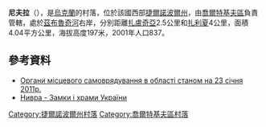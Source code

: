 {{coord|48|43|4|N|26|13|7|E|scale:30000|display=title}}

'''尼夫拉'''（{{lang-uk|Нивра}}），是[[烏克蘭|烏克蘭]]的村落，位於該國西部[[捷爾諾波爾州|捷爾諾波爾州]]，由[[喬爾特基夫區|喬爾特基夫區]]負責管轄，處於[[茲布魯奇河|茲布魯奇河]]右岸，分別距離[[扎盧奇亞_(喬爾特基夫區)|扎盧奇亞]]2.5公里和[[扎利夏_(喬爾特基夫區)|扎利夏]]4公里，面積4.04平方公里，海拔高度197米，2001年人口837。

==參考資料==
*[https://archive.is/20120906091527/http://www.obl-rada.te.ua/uk/informatsiya/orhany-mistsevoho-samovryaduvannya-v-oblasti Органи місцевого самоврядування в області станом на 23 січня 2011р.]
* [http://www.castles.com.ua/nyvra.html Нивра - Замки і храми України] {{Wayback|url=http://www.castles.com.ua/nyvra.html |date=20160304194140 }}

{{DEFAULTSORT:Нивра}}
[[Category:捷爾諾波爾州村落|Category:捷爾諾波爾州村落]]
[[Category:喬爾特基夫區村落|Category:喬爾特基夫區村落]]


{{Ternopil-geo-stub}}